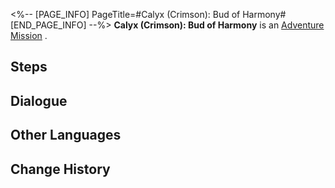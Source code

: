 <%-- [PAGE_INFO]
PageTitle=#Calyx (Crimson): Bud of Harmony#
[END_PAGE_INFO] --%>
{{Stub|Dialogue, characters, and location(s)}}
{{Mission Infobox
|id            = 4010123
|title         = 
|image         = Mission Calyx (Crimson): Bud of Harmony.png
|type          = Adventure
|event_name    = 
|chapter       = 
|requirements  = [[Trailblaze Mission]] ''[[Trial of Equilibrium: Part One]]'' completed
|summary       = <!--official mission summary from Fate's Atlas-->
|characters    = <!--characters that appear in this mission-->
|startLocation = <!--location as it intially appears on the mission screen-->
|world         = <!--i.e. Penacony-->
|area          = <!--i.e. A Child's Dream-->
|prev          = 
|next          = Calyx (Crimson): Bud of Harmony
|exp           = 
|credits       = 
|stellarJade   = 
|other         = 
}}
'''Calyx (Crimson): Bud of Harmony''' is an [[Adventure Mission]]<!--in [world]-->.

==Steps==


<!--
==Gameplay Notes==

--><!--
==Trial Character==

-->
==Dialogue==
{{Stub Dialogue}}
{{Dialogue Start}}
:{{tx}}
{{Dialogue End}}

==Other Languages==
{{Other Languages
|en   = Calyx (Crimson): Bud of Harmony
|zhs  = 「拟造花萼（赤） • 同谐之蕾」
|zht  = 「擬造花萼（赤）•同諧之蕾」
|ja   = 「疑似花萼（赤）・調和の蕾」
|ko   = 「모조 꽃받침(적) • 화합의 봉오리」
|es   = Cáliz (carmesí): Flor de la Armonía
|fr   = Calice pourpre : Bourgeon de l'Harmonie
|ru   = Чашелист (багровый): Бутон Гармонии
|th   = Calyx (Crimson): ช่อแห่งการประสาน
|vi   = "Đài Hoa Nhân Tạo (Đỏ) - Nụ Hoa Hòa Hợp"
|de   = Blütenkelch (Karminrot): Knospe der Harmonie
|id   = "Calyx (Crimson): Bud of Harmony"
|pt   = Cálice (Rubro): Botão da Harmonia
}}

==Change History==
{{Change History|1.0}}
